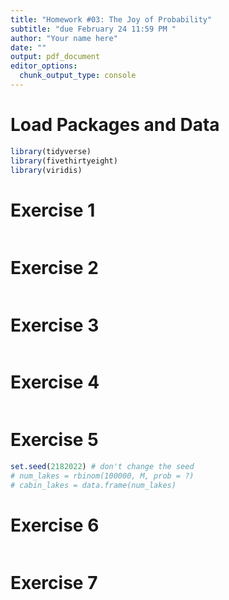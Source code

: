 ```yaml
---
title: "Homework #03: The Joy of Probability"
subtitle: "due February 24 11:59 PM "
author: "Your name here"
date: ""
output: pdf_document
editor_options: 
  chunk_output_type: console
---
```


# Load Packages and Data

```r
library(tidyverse)
library(fivethirtyeight)
library(viridis)
``` 

# Exercise 1

```r
```

# Exercise 2

```r
```

# Exercise 3

```r
```

# Exercise 4

```r
```

# Exercise 5

```r
set.seed(2182022) # don't change the seed
# num_lakes = rbinom(100000, M, prob = ?)
# cabin_lakes = data.frame(num_lakes)
```

# Exercise 6

```r
```

# Exercise 7

```r
```